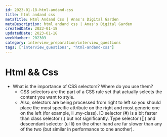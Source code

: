 ```yaml
---
id: 2023-01-18-html-andand-css
title: html andand css
metaTitle: Html Andand Css | Anas's Digital Garden
metaDescription: html andand css | Anas's Digital Garden
createdDate: 2023-01-18
updatedDate: 2023-01-18
weekNumber: 202303
category: interview_preparation/interview_questions
tags: ["interview_questions", "html-andand-css"]
---
```


# Html && Css

- What is the importance of CSS selectors? Where do you use them?
	- CSS selectors are the part of a CSS rule set that actually selects the content you want to style.
	- Also, selectors are being processed from right to left so you should place the most specific attribute on the right and most generic one on the left (for example, li .my-class). ID selector (#) is a bit faster than class selector (.) but not significantly. Type selector ([]) and descendant selector (ul li) on the other hand are far slower than any of the two (but similar in performance to one another).
